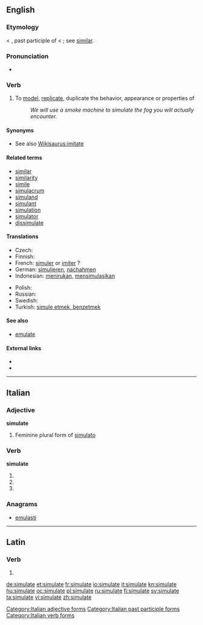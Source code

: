 ==English==

===Etymology===
< {{etyl|la}} {{term|simulatus}}, past participle of {{term|simulare||to make like, imitate, copy, represent, feign}} < {{term|similis||like}}; see [[similar]].

===Pronunciation===
* {{IPA|/sɪmjʉːleɪt/}}

===Verb===
{{en-verb|simulat|ing}}

# To [[model]], [[replicate]], duplicate the behavior, appearance or properties of
#: ''We will use a smoke machine to simulate the fog you will actually encounter.''

====Synonyms====
* See also [[Wikisaurus:imitate]]

====Related terms====
* [[similar]]
* [[similarity]]
* [[simile]]
* [[simulacrum]]
* [[simuland]]
* [[simulant]]
* [[simulation]]
* [[simulator]]
* [[dissimulate]]

====Translations====
{{trans-top|to model, replicate, duplicate the behavior}}
* Czech: {{t-|cs|simulovat}}
* Finnish: {{t-|fi|simuloida}}
* French: [[simuler]] or [[imiter]] ?
* German: [[simulieren]], [[nachahmen]]
* Indonesian: [[tiru|menirukan]], [[simulasi|mensimulasikan]]
{{trans-mid}}
* Polish: {{t-|pl|symulować}}
* Russian: {{t|ru|симулировать|sc=Cyrl}}
* Swedish: {{t|sv|simulera}}
* Turkish: [[simule etmek, benzetmek]]
{{trans-bottom}}

====See also====
* [[emulate]]

====External links====
* {{R:Webster 1913}}
* {{R:Century 1911}}

----

==Italian==

===Adjective===
'''simulate''' {{f}}

# Feminine plural form of [[simulato]]

===Verb===
'''simulate'''

# {{conjugation of|simulare||2|p|pres|ind|lang=it}}
# {{conjugation of|simulare||2|p|imp|lang=it}}
# {{form of|[[feminine|Feminine]] plural|simulato}}

===Anagrams===
* [[emulasti#Italian|emulasti]]

[[Category:Italian adjective forms]]
[[Category:Italian past participle forms]]
[[Category:Italian verb forms]]

----

==Latin==

===Verb===
{{la-verb-form|simulāte}}

# {{conjugation of|simulo|simulō|2|p|pres|act|imp|lang=la}}

[[de:simulate]]
[[et:simulate]]
[[fr:simulate]]
[[io:simulate]]
[[it:simulate]]
[[kn:simulate]]
[[hu:simulate]]
[[oc:simulate]]
[[pl:simulate]]
[[ru:simulate]]
[[fi:simulate]]
[[sv:simulate]]
[[ta:simulate]]
[[vi:simulate]]
[[zh:simulate]]